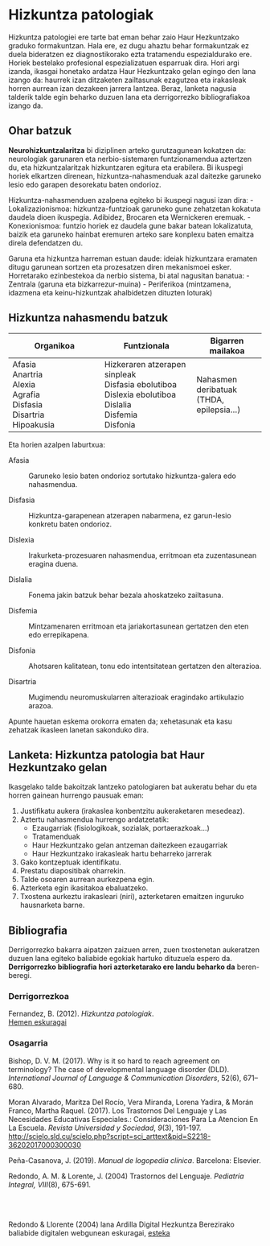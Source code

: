 # Hizkuntza patologiak

Hizkuntza patologiei ere tarte bat eman behar zaio Haur Hezkuntzako graduko formakuntzan. Hala ere, ez dugu ahaztu behar formakuntzak ez duela bideratzen ez diagnostikorako ezta tratamendu espezialdurako ere. Horiek bestelako profesional espezializatuen esparruak dira. Hori argi izanda, ikasgai honetako ardatza Haur Hezkuntzako gelan egingo den lana izango da: haurrek izan ditzaketen zailtasunak ezagutzea eta irakasleak horren aurrean izan dezakeen jarrera lantzea. Beraz, lanketa nagusia talderik talde egin beharko duzuen lana eta derrigorrezko bibliografiakoa izango da.

## Ohar batzuk

**Neurohizkuntzalaritza** bi diziplinen arteko gurutzagunean kokatzen da: neurologiak garunaren eta nerbio-sistemaren funtzionamendua aztertzen du, eta hizkuntzalaritzak hizkuntzaren egitura eta erabilera. Bi ikuspegi horiek elkartzen direnean, hizkuntza-nahasmenduak azal daitezke garuneko lesio edo garapen desorekatu baten ondorioz.

Hizkuntza-nahasmenduen azalpena egiteko bi ikuspegi nagusi izan dira: - Lokalizazionismoa: hizkuntza-funtzioak garuneko gune zehatzetan kokatuta daudela dioen ikuspegia. Adibidez, Brocaren eta Wernickeren eremuak. - Konexionismoa: funtzio horiek ez daudela gune bakar batean lokalizatuta, baizik eta garuneko hainbat eremuren arteko sare konplexu baten emaitza direla defendatzen du.

Garuna eta hizkuntza harreman estuan daude: ideiak hizkuntzara eramaten ditugu garunean sortzen eta prozesatzen diren mekanismoei esker. Horretarako ezinbestekoa da nerbio sistema, bi atal nagusitan banatua: - Zentrala (garuna eta bizkarrezur-muina) - Periferikoa (mintzamena, idazmena eta keinu-hizkuntzak ahalbidetzen dituzten loturak)

## Hizkuntza nahasmendu batzuk

| Organikoa | Funtzionala | Bigarren mailakoa |
|--------------------------|--------------------------|--------------------|
| Afasia <br>Anartria <br>Alexia <br>Agrafia <br>Disfasia <br>Disartria <br>Hipoakusia | Hizkeraren atzerapen sinpleak<br> Disfasia ebolutiboa <br>Dislexia ebolutiboa <br>Dislalia <br>Disfemia <br>Disfonia | Nahasmen deribatuak <br>(THDA, epilepsia...) |

Eta horien azalpen laburtxua:

Afasia

:   Garuneko lesio baten ondorioz sortutako hizkuntza-galera edo nahasmendua.

Disfasia

:   Hizkuntza-garapenean atzerapen nabarmena, ez garun-lesio konkretu baten ondorioz.

Dislexia

:   Irakurketa-prozesuaren nahasmendua, erritmoan eta zuzentasunean eragina duena.

Dislalia

:   Fonema jakin batzuk behar bezala ahoskatzeko zailtasuna.

Disfemia

:   Mintzamenaren erritmoan eta jariakortasunean gertatzen den eten edo errepikapena.

Disfonia

:   Ahotsaren kalitatean, tonu edo intentsitatean gertatzen den alterazioa.

Disartria

:   Mugimendu neuromuskularren alterazioak eragindako artikulazio arazoa.

Apunte hauetan eskema orokorra ematen da; xehetasunak eta kasu zehatzak ikasleen lanetan sakonduko dira.

::: callout-important
## Lanketa: Hizkuntza patologia bat Haur Hezkuntzako gelan

Ikasgelako talde bakoitzak lantzeko patologiaren bat aukeratu behar du eta horren gainean hurrengo pausuak eman:

1.  Justifikatu aukera (irakaslea konbentzitu aukeraketaren mesedeaz).
2.  Aztertu nahasmendua hurrengo ardatzetatik:
    -   Ezaugarriak (fisiologikoak, sozialak, portaerazkoak…)
    -   Tratamenduak
    -   Haur Hezkuntzako gelan antzeman daitezkeen ezaugarriak
    -   Haur Hezkuntzako irakasleak hartu beharreko jarrerak
3.  Gako kontzeptuak identifikatu.
4.  Prestatu diapositibak oharrekin.
5.  Talde osoaren aurrean aurkezpena egin.
6.  Azterketa egin ikasitakoa ebaluatzeko.
7.  Txostena aurkeztu irakasleari (niri), azterketaren emaitzen inguruko hausnarketa barne.
:::

## Bibliografia {.unnumbered}

Derrigorrezko bakarra aipatzen zaizuen arren, zuen txostenetan aukeratzen duzuen lana egiteko baliabide egokiak hartuko dituzuela espero da. **Derrigorrezko bibliografia hori azterketarako ere landu beharko da** beren-beregi.

### Derrigorrezkoa {.unnumbered}

Fernandez, B. (2012). *Hizkuntza patologiak*.\
[Hemen eskuragai](../Baliabideak/Fernandez-2012-hizkuntza-patologiak-eta-afasiak-garbi-.pdf)

### Osagarria {.unnumbered}

Bishop, D. V. M. (2017). Why is it so hard to reach agreement on terminology? The case of developmental language disorder (DLD). *International Journal of Language & Communication Disorders*, 52(6), 671–680.

Moran Alvarado, Maritza Del Rocío, Vera Miranda, Lorena Yadira, & Morán Franco, Martha Raquel. (2017). Los Trastornos Del Lenguaje y Las Necesidades Educativas Especiales.: Consideraciones Para La Atencion En La Escuela. *Revista Universidad y Sociedad*, *9*(3), 191-197. <http://scielo.sld.cu/scielo.php?script=sci_arttext&pid=S2218-36202017000300030>

Peña-Casanova, J. (2019). *Manual de logopedia clínica*. Barcelona: Elsevier.

Redondo, A. M. & Lorente, J. (2004) Trastornos del Lenguaje. *Pediatría Integral, VIII*(8), 675-691*.*

\
\

Redondo & Llorente (2004) lana Ardilla Digital Hezkuntza Berezirako baliabide digitalen webgunean eskuragai, [esteka](http://www.ardilladigital.com/DOCUMENTOS/EDUCACION%20ESPECIAL/LOGOPEDIA/TRASTORNOS%20LENGUAJE/GENERAL/Trastornos%20del%20lenguaje%20-%20Redondo%20y%20Lorente%20-%20art.pdf)